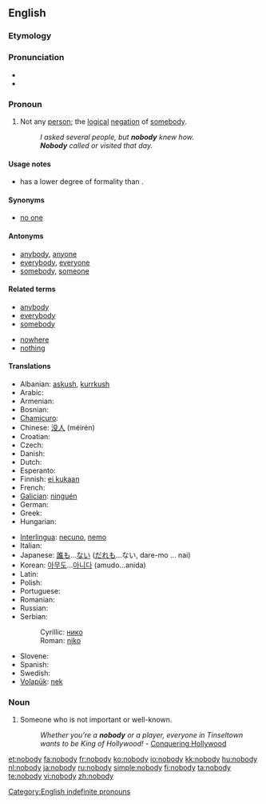 ==English==

===Etymology===
{{compound|no|body}}

===Pronunciation===
* {{IPA|/noʊbɒdi/}}
* {{audio|en-us-nobody.ogg|Audio (US)}}

===Pronoun===
{{en-pron}}

# Not any [[person]]; the [[logical]] [[negation]] of [[somebody]].
#: ''I asked several people, but '''nobody''' knew how.''
#: '''''Nobody''' called or visited that day.''

====Usage notes====
* {{term|nobody|Nobody}} has a lower degree of formality than {{term|no one}}.

====Synonyms====
* [[no one]]

====Antonyms====
* [[anybody]], [[anyone]]
* [[everybody]], [[everyone]]
* [[somebody]], [[someone]]

====Related terms====
{{rel-top|terms related to ''nobody''}}
* [[anybody]]
* [[everybody]]
* [[somebody]]
{{rel-mid}}
* [[nowhere]]
* [[nothing]]
{{rel-bottom}}

====Translations====
{{trans-top|not any person; the logical negation of somebody}}
* Albanian: [[askush]], [[kurrkush]]
* Arabic: {{Arab|[[لا احد]]}} {{IPAchar|(lā ’āħad)}}
* Armenian: {{t|hy|ոչ ոք|tr=oč okʻ|sc=Armn|xs=Armenian}}
* Bosnian: {{t-|bs|niko}}
* [[Chamicuro]]: {{tø|ccc|meyana'shanaye}}
* Chinese: [[没人]] (méirén)
* Croatian: {{t-|hr|nitko}}
* Czech: {{t+|cs|nikdo}}
* Danish: {{t-|da|ingen}}
* Dutch: {{t+|nl|niemand}}
* Esperanto: {{t-|eo|neniu|xs=Esperanto}}
* Finnish: [[ei kukaan]]
* French: {{t+|fr|personne}}
* [[Galician]]: [[ninguén]]
* German: {{t+|de|niemand}}
* Greek: {{t+|el|κανένας|tr=kanenas|sc=Grek}}
* Hungarian: {{t+|hu|senki}}
{{trans-mid}}
* [[Interlingua]]: [[necuno]], [[nemo]]
* Italian: {{t+|it|nessuno}}
* Japanese: [[誰も]]...[[ない]] ([[だれも]]...ない, dare-mo ... nai)
* Korean: [[아무도]]...[[아니다]] (amudo...anida)
* Latin: {{t+|la|nemo}}
* Polish: {{t+|pl|nikt}}
* Portuguese: {{t+|pt|ninguém}}
* Romanian: {{t-|ro|nimeni}}
* Russian: {{t+|ru|никто|tr=niktó|sc=Cyrl}}
* Serbian:
*: Cyrillic: [[нико#Serbian|нико]]
*: Roman: [[niko#Serbian|niko]]
* Slovene: {{t+|sl|nihče}}
* Spanish: {{t+|es|nadie}}
* Swedish: {{t+|sv|ingen}}
* [[Volapük]]: [[nek]]
{{trans-bottom}}

===Noun===
{{en-noun|nobodies}}

# Someone who is not important or well-known.
#: ''Whether you're a '''nobody''' or a player, everyone in Tinseltown wants to be King of Hollywood!'' - [http://www.conqueringhollywood.com/ Conquering Hollywood]

[[Category:English indefinite pronouns]]

[[et:nobody]]
[[fa:nobody]]
[[fr:nobody]]
[[ko:nobody]]
[[io:nobody]]
[[kk:nobody]]
[[hu:nobody]]
[[nl:nobody]]
[[ja:nobody]]
[[ru:nobody]]
[[simple:nobody]]
[[fi:nobody]]
[[ta:nobody]]
[[te:nobody]]
[[vi:nobody]]
[[zh:nobody]]